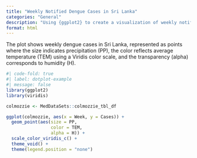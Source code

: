 ```yaml
---
title: "Weekly Notified Dengue Cases in Sri Lanka"
categories: "General"
description: "Using {ggplot2} to create a visualization of weekly notified dengue cases in Sri Lanka."
format: html
---
```


The plot shows weekly dengue cases in Sri Lanka, represented as points where the size indicates precipitation (PP), the color reflects average temperature (TEM) using a Viridis color scale, and the transparency (alpha) corresponds to humidity (H).

```r
#| code-fold: true
#| label: dotplot-example
#| message: false
library(ggplot2)
library(viridis)

colmozzie <- MedDataSets::colmozzie_tbl_df

ggplot(colmozzie, aes(x = Week, y = Cases)) +
  geom_point(aes(size = PP,
                 color = TEM,
                 alpha = H)) +
  scale_color_viridis_c() +
  theme_void() +
  theme(legend.position = "none")
```


